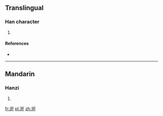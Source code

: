==Translingual==

===Han character===
{{Han char|rn=85|rad=水|as=07|sn=10|four=31140|canj=EAMJ}}

# {{defn|Han|sort=水07}}

====References====
* {{Han ref|kx=0626.040|dkj=17522|dj=1027.130|hdz=31622.040|uh=6D86|ud=28038|bh=D254|bd=53844}}

----

==Mandarin==

===Hanzi===
{{cmn-hanzi|pin=[[hàn]] ([[han4]])|wg=han<sup>4</sup>}}

# {{defn|lang=cmn|sort=水07}}

[[fr:涆]]
[[pl:涆]]
[[zh:涆]]